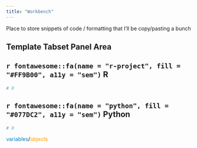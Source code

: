 ```yaml
---
title: "Workbench"
---
```


Place to store snippets of code / formatting that I'll be copy/pasting a bunch

## Template Tabset Panel Area

:::panel-tabset
## `r fontawesome::fa(name = "r-project", fill = "#FF9B00", a11y = "sem")` R

```r
# X

```

## `r fontawesome::fa(name = "python", fill = "#077DC2", a11y = "sem")` Python

```python
# X

```
:::


<span style="color:#077DC2">variables</span>/<span style="color:#FF9B00">objects</span>


